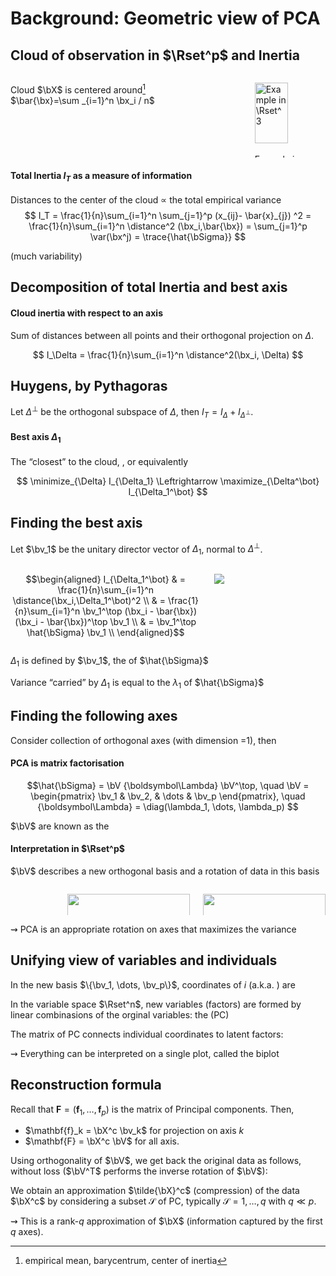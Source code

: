 # Background: Geometric view of PCA

## Cloud of observation in $\Rset^p$ and Inertia

\framesubtitle{Individuals in the \alert{variable space $\Rset^p$}}

:::: {.columns}

::: {.column width="65%"}

Cloud $\bX$ is centered around^[empirical mean, barycentrum, center of inertia] $\bar{\bx}=\sum _{i=1}^n \bx_i / n$ 

\begin{footnotesize}
\begin{equation*}
  \bX^c = \begin{pmatrix}
  x_{11} - \bar{x}_1 &   \dots & x_{1j}  - \bar{x}_j & \dots  & x_{1p} - \bar{x}_p   \cr
            \vdots   &  \vdots & \vdots              & \vdots & \vdots  \cr
  x_{i1} - \bar{x}_1 &   \dots & x_{ij} - \bar{x}_j  & \dots  & x_{ip}  - \bar{x}_p \cr
            \vdots   &  \vdots & \vdots              & \vdots & \vdots  \cr
  x_{n1} - \bar{x}_1 &  \dots  & x_{nj} - \bar{x}_j  & \dots  & x_{np}  - \bar{x}_p \cr
  \end{pmatrix}
\end{equation*}
\end{footnotesize}

:::

::: {.column width="30%"}

![Example in $\Rset^3$](figs_pca/cloud_centering.jpg){width="85%"}

:::

::::

#### Total Inertia $I_T$ as a measure of information

Distances to the center of the cloud $\varpropto$ the total empirical variance
$$
I_T = \frac{1}{n}\sum_{i=1}^n \sum_{j=1}^p  (x_{ij}- \bar{x}_{j}) ^2 = \frac{1}{n}\sum_{i=1}^n \distance^2 (\bx_i,\bar{\bx}) = \sum_{j=1}^p \var(\bx^j) = \trace{\hat{\bSigma}}
$$

\rsa \alert{Good representation has large inertia} (much variability)

## Decomposition of total Inertia and best axis

#### Cloud inertia with respect to an axis

Sum of distances between all points and their orthogonal projection on $\Delta$.

$$
I_\Delta = \frac{1}{n}\sum_{i=1}^n \distance^2(\bx_i, \Delta)
$$

::: {#thm-huygens}

## Huygens, by Pythagoras

Let $\Delta^\bot$ be the orthogonal subspace of $\Delta$, then $I_T = I_{\Delta} + I_{\Delta^\bot}$. 
:::

\rsa \alert{By projecting the cloud $\bX$ onto $\Delta$, we loss the inertia measured by $\Delta^\bot$}

#### Best axis $\Delta_1$

The "closest" to the cloud, \textit{ie} \emphase{with minimal inertia}, or equivalently 

$$
  \minimize_{\Delta} I_{\Delta_1} \Leftrightarrow \maximize_{\Delta^\bot} I_{\Delta_1^\bot}
$$

## Finding the best axis

Let $\bv_1$ be the unitary director vector of $\Delta_1$, normal to $\Delta^\bot$.

:::: {.columns}

::: {.column width="60%"}

$$\begin{aligned}
I_{\Delta_1^\bot} & = \frac{1}{n}\sum_{i=1}^n \distance(\bx_i,\Delta_1^\bot)^2 \\ 
& = \frac{1}{n}\sum_{i=1}^n \bv_1^\top (\bx_i - \bar{\bx})(\bx_i - \bar{\bx})^\top \bv_1 \\
& = \bv_1^\top \hat{\bSigma}  \bv_1 \\
\end{aligned}$$

:::

::: {.column width="35%"}

![](figs_pca/solving_inertia.jpg)

:::

::::

\begin{equation*}
  \argmax_{\Delta} I_{\Delta^\bot} \Leftrightarrow \argmax_{\bv_1: \| \bv_1 \| = 1 } \bv_1^\top \hat{\bSigma} \bv_1 
\end{equation*}

  \rsa $\Delta_1$ is defined by $\bv_1$, the \emphase{first eigen vector} of $\hat{\bSigma}$

  \rsa Variance "carried" by $\Delta_1$ is equal to the \emphase{largest eigen value} $\lambda_1$  of $\hat{\bSigma}$

## Finding the following axes

Consider collection of orthogonal axes (with dimension =1), then
\begin{equation*}
  I_{T} = I_{\Delta_1} + I_{\Delta_2} + \dots + I_{\Delta_p}
\end{equation*}

#### PCA is matrix factorisation

\vspace{-.25cm}

$$\hat{\bSigma} = \bV {\boldsymbol\Lambda} \bV^\top, \quad
    \bV = \begin{pmatrix}
    \bv_1 & \bv_2, & \dots & \bv_p
    \end{pmatrix}, \quad {\boldsymbol\Lambda} = \diag(\lambda_1, \dots, \lambda_p)
$$

$\bV$ are known as the \emphase{loadings}

#### Interpretation in $\Rset^p$
    
$\bV$ describes a new orthogonal basis and a rotation of data in this basis
  
:::: {.columns}

::: {.column}

\begin{equation*}
  \left\{\begin{array}{ccccc}
    \Delta_1 & \oplus & \dots & \oplus & \Delta_p \\
    \bv_1 & \bot & \dots & \bot & \bv_p \\
    \lambda_1 & > & \dots & > & \lambda_p \\
    I_{\Delta_1^\bot} & > & \dots & > & I_{\Delta_p^\bot} \\
  \end{array}\right.
\end{equation*}

:::

::: {.column width="25%"}

![](figs_pca/rotation.jpg){width="100%"}

:::

::: {.column width="25%"}

![](figs_pca/PCA_fish.png){width="100%"}

:::

:::: 

$\rightsquigarrow$ PCA is an appropriate rotation on axes that maximizes the variance

## Unifying view of variables and individuals

In the new basis $\{\bv_1, \dots, \bv_p\}$, coordinates of $i$ (a.k.a. \emphase{scores}) are

\vspace{-.25cm}

\begin{equation*}
  \bc_i  = (\bx_i - \bar{\bx})^\top \bV = \bX^c_i \bV, \quad \bc_i \in \Rset^p.
\end{equation*}

In the variable space $\Rset^n$, new variables (factors) are formed by linear combinasions of the orginal variables: the \emphase{principal components} (PC)

\vspace{-.25cm}

\begin{equation*}
  \mathbf{f}_{k}  = \sum_{j=1}^p v_{kj} (\bx^{j} - \bar{x}_j) = \bX^c \bv_k, \quad \mathbf{f}_k \in \Rset^n
\end{equation*}

The matrix of PC connects individual coordinates to latent factors:

\vspace{-.25cm}

\begin{footnotesize}
\begin{equation*}
    \mathrm{PC} = \bX^c \bV = \begin{pmatrix}
    \mathbf{f}_{1} & \mathbf{f}_{2} & \dots & \mathbf{f}_{p}
    \end{pmatrix}
    = \begin{pmatrix} 
    \bc_{1}^\top \\ \bc_{2}^\top \\\dots \\ \bc_{n}^\top 
    \end{pmatrix}
\end{equation*}
\end{footnotesize}

$\rightsquigarrow$ Everything can be interpreted on a single plot, called the biplot

## Reconstruction formula

Recall that $\mathbf{F} = (\mathbf{f}_1, \dots, \mathbf{f}_p)$ is the matrix of Principal components. Then,

  - $\mathbf{f}_k = \bX^c \bv_k$ for projection on axis $k$
  - $\mathbf{F} = \bX^c \bV$ for all axis.

Using orthogonality of $\bV$, we get back the original data as follows, without loss ($\bV^T$ performs the inverse rotation of $\bV$):
\begin{equation*}
  \bX^c = \mathbf{F}\bV^\top
\end{equation*}

We obtain an approximation $\tilde{\bX}^c$ (compression) of the data $\bX^c$ by considering a subset $\mathcal{S}$ of PC, typically $\mathcal{S} = {1, \dots, q}$ with $q \ll p$.

\begin{equation*}
  \tilde{\bX}^c = \mathbf{F}_{\mathcal{S}}\bV_{\mathcal{S}}^\top = \bX^c \bV_{\mathcal{S}} \bV_{\mathcal{S}}^\top
\end{equation*}

$\rightsquigarrow$ This is a rank-$q$ approximation of $\bX$ (information captured by the first $q$ axes).
